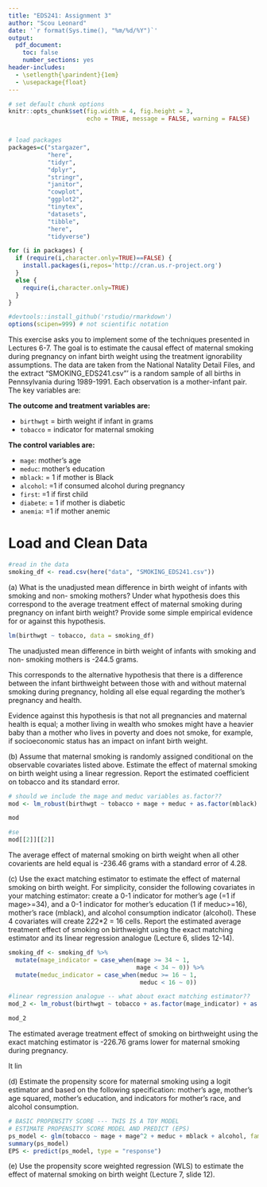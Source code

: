 ```yaml
---
title: "EDS241: Assignment 3"
author: "Scou Leonard"
date: '`r format(Sys.time(), "%m/%d/%Y")`'
output: 
  pdf_document:
    toc: false
    number_sections: yes
header-includes:
  - \setlength{\parindent}{1em}
  - \usepackage{float}
--- 
```


``` r
# set default chunk options
knitr::opts_chunk$set(fig.width = 4, fig.height = 3, 
                      echo = TRUE, message = FALSE, warning = FALSE)


# load packages
packages=c("stargazer", 
           "here", 
           "tidyr", 
           "dplyr",
           "stringr", 
           "janitor", 
           "cowplot", 
           "ggplot2", 
           "tinytex", 
           "datasets", 
           "tibble",
           "here",
           "tidyverse")

for (i in packages) {
  if (require(i,character.only=TRUE)==FALSE) {
    install.packages(i,repos='http://cran.us.r-project.org')
  }
  else {
    require(i,character.only=TRUE)
  }
}

#devtools::install_github('rstudio/rmarkdown')
options(scipen=999) # not scientific notation
```

\noindent This exercise asks you to implement some of the techniques presented in Lectures 6-7. The goal is to estimate the causal effect of maternal smoking during pregnancy on infant birth weight using the treatment ignorability assumptions. The data are taken from the National Natality Detail Files, and the extract “SMOKING_EDS241.csv”' is a random sample of all births in Pennsylvania during 1989-1991. Each observation is a mother-infant pair. The key variables are:

**The outcome and treatment variables are:**

- `birthwgt` = birth weight if infant in grams
- `tobacco` = indicator for maternal smoking 

**The control variables are:**

- `mage`: mother's age
- `meduc`: mother's education
- `mblack`: = 1 if mother is Black
- `alcohol`: =1 if consumed alcohol during pregnancy
- `first`: =1 if first child
- `diabete`: = 1 if mother is diabetic
- `anemia`: =1 if mother anemic 

# Load and Clean Data 

```r
#read in the data
smoking_df <- read.csv(here("data", "SMOKING_EDS241.csv"))
```

\newpage 

\noindent (a) What is the unadjusted mean difference in birth weight of infants with smoking and non- smoking mothers? Under what hypothesis does this correspond to the average treatment effect of maternal smoking during pregnancy on infant birth weight? Provide some simple empirical evidence for or against this hypothesis.

```r
lm(birthwgt ~ tobacco, data = smoking_df)
```

The unadjusted mean difference in birth weight of infants with smoking and non- smoking mothers is -244.5 grams. 

This corresponds to the alternative hypothesis that there is a difference between the infant birthweight between those with and without maternal smoking during pregnancy, holding all else equal regarding the mother's pregnancy and health. 

Evidence against this hypothesis is that not all pregnancies and maternal health is equal; a mother living in wealth who smokes might have a heavier baby than a mother who lives in poverty and does not smoke, for example, if socioeconomic status has an impact on infant birth weight. 

\newpage

\noindent (b) Assume that maternal smoking is randomly assigned conditional on the observable covariates listed above. Estimate the effect of maternal smoking on birth weight using a linear regression. Report the estimated coefficient on tobacco and its standard error.

```r
# should we include the mage and meduc variables as.factor?? 
mod <- lm_robust(birthwgt ~ tobacco + mage + meduc + as.factor(mblack) + as.factor(alcohol) + as.factor(first) + as.factor(diabete) + as.factor(anemia), data = smoking_df)

mod

#se
mod[[2]][[2]]
```

The average effect of maternal smoking on birth weight when all other covarients are held equal is -236.46 grams with a standard error of 4.28. 

\newpage

\noindent (c) Use the exact matching estimator to estimate the effect of maternal smoking on birth weight. For simplicity, consider the following covariates in your matching estimator: create a 0-1 indicator for mother's age (=1 if mage>=34), and a 0-1 indicator for mother's education (1 if meduc>=16), mother's race (mblack), and alcohol consumption indicator (alcohol). These 4 covariates will create 2*2*2*2 = 16 cells. Report the estimated average treatment effect of smoking on birthweight using the exact matching estimator and its linear regression analogue (Lecture 6, slides 12-14).

```r
smoking_df <- smoking_df %>% 
  mutate(mage_indicator = case_when(mage >= 34 ~ 1,
                                    mage < 34 ~ 0)) %>% 
  mutate(meduc_indicator = case_when(meduc >= 16 ~ 1,
                                     meduc < 16 ~ 0))
```

```r
#linear regression analogue -- what about exact matching estimator?? 
mod_2 <- lm_robust(birthwgt ~ tobacco + as.factor(mage_indicator) + as.factor(meduc_indicator) + as.factor(mblack) + as.factor(alcohol), data = smoking_df)

mod_2
```

The estimated average treatment effect of smoking on birthweight using the exact matching estimator is -226.76 grams lower for maternal smoking during pregnancy. 

It lin

\newpage 

\noindent (d) Estimate the propensity score for maternal smoking using a logit estimator and based on the following specification: mother’s age, mother’s age squared, mother’s education, and indicators for mother’s race, and alcohol consumption.

```r
# BASIC PROPENSITY SCORE --- THIS IS A TOY MODEL
# ESTIMATE PROPENSITY SCORE MODEL AND PREDICT (EPS)
ps_model <- glm(tobacco ~ mage + mage^2 + meduc + mblack + alcohol, family = binomial(), data = smoking_df)
summary(ps_model)
EPS <- predict(ps_model, type = "response")
```

\newpage

\noindent (e) Use the propensity score weighted regression (WLS) to estimate the effect of maternal smoking on birth weight (Lecture 7, slide 12).


